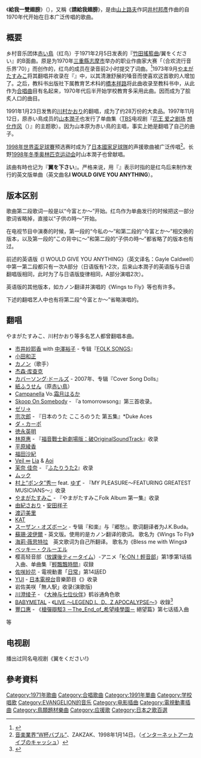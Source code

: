 {{Infobox song
| name           = 給我一雙翅膀
| original_name = 翼をください
| language = ja
| type           = 
| artist         = [[赤い鳥_(フォークグループ)|赤い鳥]]
<!-- | alt Artist     = * [[やまがたすみこ|やまがたすみこ]]
*[[川村カオリ|川村かおり]]
*[[山本潤子|山本潤子]]
| from Album     = 
| from Album2    = 
*シングル
**「[[竹田の子守唄|竹田の子守唄]]」
-->
| released       = 1971年2月5日
| format         = 单曲
| track_no       = 
| recorded       = 
| genre          = [[民谣|民谣]]
| length         = <!--分--秒-->
| writer         = [[山上路夫|山上路夫]]
| composer       = [[村井邦彦|村井邦彦]]
| label          = リバティ（[[EMI音樂_(日本)|東芝音楽工業]]）
| producer       = 
| chart_position = 
| tracks         = # 「竹田の子守唄」
# 「'''翼をください'''」
}}
《'''給我一雙翅膀'''》（{{jpn|j=翼をください|hg=つばさをください|rm=Tsubasa o kudasai}}），又稱《'''請給我翅膀'''》，是由[[山上路夫|山上路夫]]作詞[[井村邦彥|井村邦彥]]作曲的自1970年代开始在日本广泛传唱的歌曲。

== 概要 ==
乡村音乐团体[[赤い鳥|赤い鳥]]（红鸟）于1971年2月5日发表的『[[竹田搖籃曲|竹田搖籃曲]]/翼をください』的B面曲。原是为1970年[[三重縣|三重縣]][[志摩市|志摩市]]举办的职业作曲家大赛「{{lang|ja|{{ruby-ja|合歓|ねむ}}ポピュラーフェスティバル'70}}（合欢流行音乐界'70）」而创作的，红鸟的成员在录音前2小时提交了词曲。<ref>{{cite web
 | url = http://www.asahi.com/shopping/tabibito/TKY201111100259.html
 | title = うたの旅人：名曲の予感はなかった　赤い鳥「翼をください」 - asahi.comショッピング（朝日新聞社）
 | date = 2011年11月11日
 | publisher = [[朝日新聞社|朝日新聞社]]
 | accessdate = 2011年11月29日
 | archiveurl = https://web.archive.org/web/20120120141443/http://www.asahi.com/shopping/tabibito/TKY201111100259.html
 | archivedate = 2012年1月20日
}}</ref>1973年9月[[やまがたすみこ|やまがたすみこ]]将其翻唱并收录在『{{lang|ja|あの日のことは やまがたすみこフォークアルバム第二集}}』中，以其清澈舒展的嗓音而使喜欢这首歌的人增加了。之后，教科书出版社下属教育艺术科的[[橋本祥路|橋本祥路]]将此曲收录至教科书中，从此作为[[合唱曲|合唱曲]]目有名起来，1970年代后半开始学校教育多采用此曲。因而成为了脍炙人口的曲目。

1991年1月23日发售的[[川村かおり|川村かおり]]的翻唱，成为了约28万份的大卖品。1997年11月12日，原赤い鳥成员的[[山本潤子|山本潤子]]也发行了单曲集（[[TBS|TBS]]电视剧『[[花王_爱之剧场|花王 爱之剧场]] [[想化作风|想化作风]]（{{lang|ja|花王 愛の劇場 風になりたい}}）』的主题歌）。因为山本原为赤い鳥的主唱，事实上她是翻唱了自己的曲子。

[[1998年世界盃足球賽|1998年世界盃足球賽]]预选赛时成为了[[日本國家足球隊|日本國家足球隊]]的声援歌曲被广泛传唱<ref name=zakzak980114>[https://web.archive.org/web/20000309134638/http://www.zakzak.co.jp/geino/n_January98/nws1719.html 音楽業界“W杯バブル”]、ZAKZAK、1998年1月14日。（[[インターネットアーカイブ|インターネットアーカイブ]]のキャッシュ）</ref>。长野[[1998年冬季奥林匹克运动会|1998年冬季奥林匹克运动会]]时山本潤子也曾献唱。

該曲有時也记为『'''翼を下さい'''』。严格来说，用『{{lang|ja|下さい}}』表示时指的是红鸟后来制作发行的英文版单曲（英文曲名'''I WOULD GIVE YOU ANYTHING'''）。

== 版本区别 ==
歌曲第二段歌词一般是以“今富とか〜”开始。红鸟作为单曲发行的时候把这一部分歌词省略掉，直接以“子供の時〜”开始。

在电视节目中演奏的时候，第一段的“今私の〜”和第二段的“今富とか〜”相交换的版本，以及第一段的“この背中に〜”和第二段的“子供の時〜”都省略了的版本也有过。

前述的英语版《I WOULD GIVE YOU ANYTHING》（英文译名：Gayle Caldwell）中第一第二段都只有一次A部分（日语版有1-2次，后来山本潤子的英语版与日语翻唱版相同，此时为了与日语版旋律相同，A部分演唱2次）。

英语版的其他版本，如カノン翻译并演唱的《Wings to Fly》等也有许多。

下述的翻唱艺人中也有将第二段“今富とか〜”省略演唱的。

== 翻唱 ==
やまがたすみこ、川村かおり等多名艺人都曾翻唱本曲。

* [[市井紗耶香|市井紗耶香]] with [[中澤裕子|中澤裕子]] - 专辑『[[FOLK_SONGS|FOLK SONGS]]』
* [[小田和正|小田和正]] 
* [[カノン|カノン]]（歌手）
* [[杰森·库查克|杰森·库查克]] 
* [[カバーソング·ドールズ|カバーソング·ドールズ]] - 2007年、专辑『Cover Song Dolls』 
* [[紙ふうせん|紙ふうせん]]（原[[赤い鳥|赤い鳥]]） 
* [[Campanella|Campanella]] Vo.[[霜月はるか|霜月はるか]] 
* [[Skoop_On_Somebody|Skoop On Somebody]] - 『a tomorrowsong』第三首收录。 
* [[ゼリ→|ゼリ→]] 
* [[宗次郎|宗次郎]] - 『日本のうた こころのうた 第五集』*Duke Aces 
* [[ダ・カーポ|ダ・カーポ]] 
* [[德永英明|徳永英明]] 
* [[林原惠|林原惠]] - 『[[福音戰士新劇場版：破|福音戰士新劇場版：破]]OriginalSoundTrack』收录 
* [[平原綾香|平原綾香]] 
* [[福田沙紀|福田沙紀]] 
* [[Veil_∞|Veil ∞]] [[Lia|Lia]] & [[Aoi|Aoi]] 
* [[茉奈_佳奈|茉奈 佳奈]] - 『[[ふたりうた2|ふたりうた2]]』收录 
* [[ムック|ムック]] 
* [[村上“ポンタ”秀一|村上“ポンタ”秀一]] feat. [[ゆず|ゆず]] - 『MY PLEASURE～FEATURING GREATEST MUSICIANS～』收录 
* [[やまがたすみこ|やまがたすみこ]] - 『やまがたすみこFolk Album 第一集』收录 
* [[由紀さおり|由紀さおり]]・[[安田祥子|安田祥子]] 
* [[渡辺美里|渡辺美里]] 
* [[KAT|KAT]] 
* [[スーザン・オズボーン|スーザン・オズボーン]] - 专辑『和楽』与『郷愁』。歌词翻译者为J.K.Buda。 
* [[蘇珊·波伊爾|蘇珊·波伊爾]] - 英文版。使用的是カノン翻译的歌词。 歌名为《Wings To Fly》
* [[海莉·薇思特拉|海莉·薇思特拉]]　英文歌词为自己所翻译。 歌名为《Bless me with Wings》
* [[ベッキー・クルーエル|ベッキー・クルーエル]] 
* 樱高轻音部（[[放課後ティータイム|放課後ティータイム]]）-アニメ「[[K-ON！輕音部|K-ON！輕音部]]」第1季第1话插入曲、单曲集『[[輕飄飄時間|輕飄飄時間]]』収録
* [[佐咲紗花|佐咲紗花]] - 電視動畫「[[日常|日常]]」第14話ED
* [[YUI|YUI]] - [[日本電視台|日本電視台]]音樂節目《{{tsl|ja|Music Lovers|MUSIC LOVERS}}》收录 
* 岩佐美咲「無人駅」收录(演歌版) 
* [[川澄绫子|川澄绫子]] - 《[[大神与七位伙伴|大神与七位伙伴]]》鹤谷通角色歌
* [[BABYMETAL|BABYMETAL]] - 《[[LIVE_〜LEGEND_I、D、Z_APOCALYPSE〜|LIVE 〜LEGEND I、D、Z APOCALYPSE〜]]》收錄<ref>{{youtube|OY7TugM4AF4|Babymetal - Tsubasa Wo Kudasai (OFFICIAL VIDEO / Live) With Lyrics ; Cover Song}}</ref>
* [[豐口惠|豐口惠]] - 《[[槍彈辯駁3_－The_End_of_希望峰學園－|槍彈辯駁3 －The_End_of_希望峰學園－]] 絕望篇》第七话插入曲
等

== 电视剧 ==
播出过同名电视剧《翼をください!》

==參考資料==
{{reflist}}
{{DEFAULTSORT:Tsubasa o kudasai}}
[[Category:1971年歌曲|Category:1971年歌曲]]
[[Category:合唱歌曲|Category:合唱歌曲]]
[[Category:1991年單曲|Category:1991年單曲]]
[[Category:学校唱歌|Category:学校唱歌]]
[[Category:EVANGELION的音乐|Category:EVANGELION的音乐]]
[[Category:电影插曲|Category:电影插曲]]
[[Category:電視動畫插曲|Category:電視動畫插曲]]
[[Category:鳥類題材樂曲|Category:鳥類題材樂曲]]
[[Category:应援歌|Category:应援歌]]
[[Category:日本之歌百選|Category:日本之歌百選]]